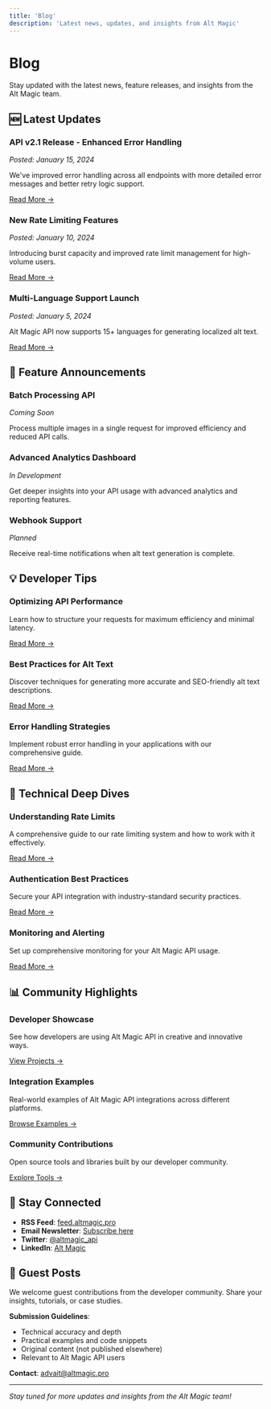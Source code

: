 ```yaml
---
title: 'Blog'
description: 'Latest news, updates, and insights from Alt Magic'
---
```


# Blog

Stay updated with the latest news, feature releases, and insights from the Alt Magic team.

## 🆕 Latest Updates

### API v2.1 Release - Enhanced Error Handling
*Posted: January 15, 2024*

We've improved error handling across all endpoints with more detailed error messages and better retry logic support.

[Read More →](#)

### New Rate Limiting Features
*Posted: January 10, 2024*

Introducing burst capacity and improved rate limit management for high-volume users.

[Read More →](#)

### Multi-Language Support Launch
*Posted: January 5, 2024*

Alt Magic API now supports 15+ languages for generating localized alt text.

[Read More →](#)

## 🚀 Feature Announcements

### Batch Processing API
*Coming Soon*

Process multiple images in a single request for improved efficiency and reduced API calls.

### Advanced Analytics Dashboard
*In Development*

Get deeper insights into your API usage with advanced analytics and reporting features.

### Webhook Support
*Planned*

Receive real-time notifications when alt text generation is complete.

## 💡 Developer Tips

### Optimizing API Performance
Learn how to structure your requests for maximum efficiency and minimal latency.

[Read More →](#)

### Best Practices for Alt Text
Discover techniques for generating more accurate and SEO-friendly alt text descriptions.

[Read More →](#)

### Error Handling Strategies
Implement robust error handling in your applications with our comprehensive guide.

[Read More →](#)

## 🔧 Technical Deep Dives

### Understanding Rate Limits
A comprehensive guide to our rate limiting system and how to work with it effectively.

[Read More →](#)

### Authentication Best Practices
Secure your API integration with industry-standard security practices.

[Read More →](#)

### Monitoring and Alerting
Set up comprehensive monitoring for your Alt Magic API usage.

[Read More →](#)

## 📊 Community Highlights

### Developer Showcase
See how developers are using Alt Magic API in creative and innovative ways.

[View Projects →](#)

### Integration Examples
Real-world examples of Alt Magic API integrations across different platforms.

[Browse Examples →](#)

### Community Contributions
Open source tools and libraries built by our developer community.

[Explore Tools →](#)

## 📰 Stay Connected

- **RSS Feed**: [feed.altmagic.pro](https://feed.altmagic.pro)
- **Email Newsletter**: [Subscribe here](https://newsletter.altmagic.pro)
- **Twitter**: [@altmagic_api](https://twitter.com/altmagic_api)
- **LinkedIn**: [Alt Magic](https://linkedin.com/company/altmagic)

## 📝 Guest Posts

We welcome guest contributions from the developer community. Share your insights, tutorials, or case studies.

**Submission Guidelines**:
- Technical accuracy and depth
- Practical examples and code snippets
- Original content (not published elsewhere)
- Relevant to Alt Magic API users

**Contact**: advait@altmagic.pro

---

*Stay tuned for more updates and insights from the Alt Magic team!*
